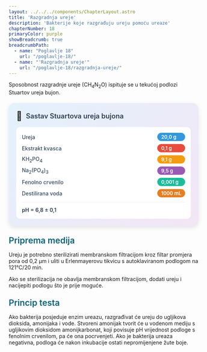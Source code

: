 ```yaml
---
layout: ../../../components/ChapterLayout.astro
title: 'Razgradnja ureje'
description: 'Bakterije koje razgrađuju ureju pomoću ureaze'
chapterNumber: 18
primaryColor: purple
showBreadcrumb: true
breadcrumbPath:
  - name: "Poglavlje 18"
    url: "/poglavlje-18/"
  - name: "'Razgradnja ureje'"
    url: "/poglavlje-18/razgradnja-ureje/"
---
```




Sposobnost razgradnje ureje (CH<sub>4</sub>N<sub>2</sub>O) ispituje se u tekućoj podlozi Stuartov ureja bujon.

<div style="max-width: 520px; background: linear-gradient(135deg, #e3f2fd 0%, #f3e5f5 100%); border-radius: 15px; padding: 20px; box-shadow: 0 4px 12px rgba(0,0,0,0.1); margin: 20px auto;">
  <div style="display: flex; align-items: center; margin-bottom: 15px;">
    <span style="font-size: 24px; margin-right: 10px;">🧫</span>
    <h3 style="margin: 0; color: #2c3e50; font-weight: 600; font-size: 18px;">Sastav Stuartova ureja bujona</h3>
  </div>
  <div style="background: white; border-radius: 10px; padding: 15px;">
    <div style="display: grid; grid-template-columns: minmax(0, 1fr) auto; gap: 8px 15px; align-items: center;">
      <span style="font-weight: 500; color: #34495e; font-size: 14px;">Ureja</span>
      <span style="background: #3498db; color: white; padding: 3px 10px; border-radius: 15px; font-size: 13px; font-weight: 600;">20,0 g</span>
      <span style="font-weight: 500; color: #34495e; font-size: 14px;">Ekstrakt kvasca</span>
      <span style="background: #e74c3c; color: white; padding: 3px 10px; border-radius: 15px; font-size: 13px; font-weight: 600;">0,1 g</span>
      <span style="font-weight: 500; color: #34495e; font-size: 14px;">KH<sub>2</sub>PO<sub>4</sub></span>
      <span style="background: #f39c12; color: white; padding: 3px 10px; border-radius: 15px; font-size: 13px; font-weight: 600;">9,1 g</span>
      <span style="font-weight: 500; color: #34495e; font-size: 14px;">Na<sub>2</sub>(PO<sub>4</sub>)<sub>3</sub></span>
      <span style="background: #9b59b6; color: white; padding: 3px 10px; border-radius: 15px; font-size: 13px; font-weight: 600;">9,5 g</span>
      <span style="font-weight: 500; color: #34495e; font-size: 14px;">Fenolno crvenilo</span>
      <span style="background: #1abc9c; color: white; padding: 3px 10px; border-radius: 15px; font-size: 13px; font-weight: 600;">0,001 g</span>
      <span style="font-weight: 500; color: #34495e; font-size: 14px;">Destilirana voda</span>
      <span style="background: #e67e22; color: white; padding: 3px 10px; border-radius: 15px; font-size: 13px; font-weight: 600;">1000 mL</span>
    </div>
    <div style="margin-top: 12px; padding-top: 12px; border-top: 1px solid #ecf0f1;">
      <span style="font-weight: 600; color: #2c3e50; font-size: 14px;">pH = 6,8 ± 0,1</span>
    </div>
  </div>
</div>

<h3 style="color: #096279; font-size: 1.4rem; font-weight: 600; margin: 1.5rem 0 1rem 0;">Priprema medija</h3>

Ureju je potrebno sterilizirati membranskom filtracijom kroz filtar promjera pora od 0,2 μm i uliti u Erlenmayerovu tikvicu s autoklaviranom podlogom na 121°C/20 min.

Ako se sterilizacija ne obavlja membranskom filtracijom, dodati ureju i nacijepiti podlogu što je prije moguće.

<h3 style="color: #096279; font-size: 1.4rem; font-weight: 600; margin: 1.5rem 0 1rem 0;">Princip testa</h3>

Ako bakterija posjeduje enzim ureazu, razgrađivat će ureju do ugljikova dioksida, amonijaka i vode. Stvoreni amonijak tvorit će u vodenom mediju s ugljikovim dioksidom amonijkarbonat, koji povisuje pH vrijednost podloge s fenolnim crvenilom, pa će ona pocrvenjeti. Ako je bakterija ureaza negativna, podloga će nakon inkubacije ostati nepromijenjene žute boje.
